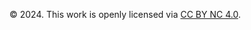 © 2024. This work is openly licensed via [CC BY NC 4.0](https://creativecommons.org/licenses/by-nc/4.0/).
